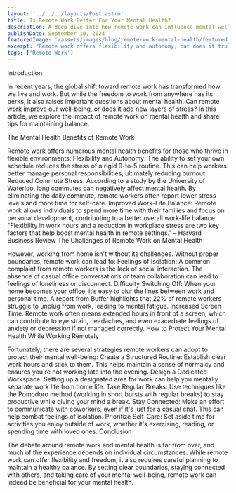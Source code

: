 ```yaml
---
layout: '../../../layouts/Post.astro'
title: Is Remote Work Better For Your Mental Health?
description: A deep dive into how remote work can influence mental well-being, exploring the 
publishDate: September 10, 2024
featuredImage: '/assets/images/blog/remote-work-mental-health/featured.jpg'
excerpt: "Remote work offers flexibility and autonomy, but does it truly benefit mental health? Let's explore the advantages and potential drawbacks."
tags: ['Remote Work']
---
```



Introduction

In recent years, the global shift toward remote work has transformed how we live and work. But while the freedom to work from anywhere has its perks, it also raises important questions about mental health. Can remote work improve our well-being, or does it add new layers of stress? In this article, we explore the impact of remote work on mental health and share tips for maintaining balance.
<YouTubeEmbed url="https://www.youtube.com/watch?v=MQpotNI5NvQ" rounded />

The Mental Health Benefits of Remote Work

Remote work offers numerous mental health benefits for those who thrive in flexible environments:
Flexibility and Autonomy: The ability to set your own schedule reduces the stress of a rigid 9-to-5 routine. This can help workers better manage personal responsibilities, ultimately reducing burnout.
Reduced Commute Stress: According to a study by the University of Waterloo, long commutes can negatively affect mental health. By eliminating the daily commute, remote workers often report lower stress levels and more time for self-care.
Improved Work-Life Balance: Remote work allows individuals to spend more time with their families and focus on personal development, contributing to a better overall work-life balance.
"Flexibility in work hours and a reduction in workplace stress are two key factors that help boost mental health in remote settings." – Harvard Business Review
The Challenges of Remote Work on Mental Health

However, working from home isn't without its challenges. Without proper boundaries, remote work can lead to:
Feelings of Isolation: A common complaint from remote workers is the lack of social interaction. The absence of casual office conversations or team collaboration can lead to feelings of loneliness or disconnect.
Difficulty Switching Off: When your home becomes your office, it’s easy to blur the lines between work and personal time. A report from Buffer highlights that 22% of remote workers struggle to unplug from work, leading to mental fatigue.
Increased Screen Time: Remote work often means extended hours in front of a screen, which can contribute to eye strain, headaches, and even exacerbate feelings of anxiety or depression if not managed correctly.
How to Protect Your Mental Health While Working Remotely

Fortunately, there are several strategies remote workers can adopt to protect their mental well-being:
Create a Structured Routine: Establish clear work hours and stick to them. This helps maintain a sense of normalcy and ensures you're not working late into the evening.
Design a Dedicated Workspace: Setting up a designated area for work can help you mentally separate work life from home life.
Take Regular Breaks: Use techniques like the Pomodoro method (working in short bursts with regular breaks) to stay productive while giving your mind a break.
Stay Connected: Make an effort to communicate with coworkers, even if it's just for a casual chat. This can help combat feelings of isolation.
Prioritize Self-Care: Set aside time for activities you enjoy outside of work, whether it's exercising, reading, or spending time with loved ones.
Conclusion

The debate around remote work and mental health is far from over, and much of the experience depends on individual circumstances. While remote work can offer flexibility and freedom, it also requires careful planning to maintain a healthy balance. By setting clear boundaries, staying connected with others, and taking care of your mental well-being, remote work can indeed be beneficial for your mental health.